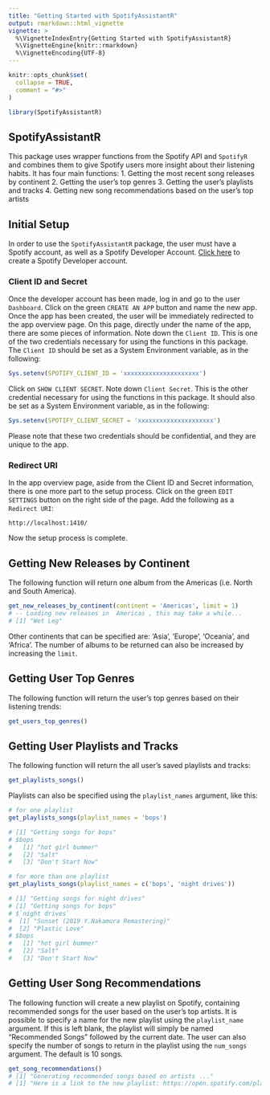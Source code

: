 ```yaml
---
title: "Getting Started with SpotifyAssistantR"
output: rmarkdown::html_vignette
vignette: >
  %\VignetteIndexEntry{Getting Started with SpotifyAssistantR}
  %\VignetteEngine{knitr::rmarkdown}
  %\VignetteEncoding{UTF-8}
---
```


```r
knitr::opts_chunk$set(
  collapse = TRUE,
  comment = "#>"
)
```

```r
library(SpotifyAssistantR)
```

## SpotifyAssistantR
This package uses wrapper functions from the Spotify API and `SpotifyR` and combines them to give Spotify users more insight about their listening habits. It has four main functions:
1. Getting the most recent song releases by continent
2. Getting the user's top genres
3. Getting the user's playlists and tracks
4. Getting new song recommendations based on the user's top artists

## Initial Setup
In order to use the `SpotifyAssistantR` package, the user must have a Spotify account, as well as a Spotify Developer Account.
[Click here](https://developer.spotify.com/dashboard/login) to create a Spotify Developer account.

### Client ID and Secret
Once the developer account has been made, log in and go to the user `Dashboard`. 
Click on the green `CREATE AN APP` button and name the new app.
Once the app has been created, the user will be immediately redirected to the app overview page.
On this page, directly under the name of the app, there are some pieces of information.
Note down the `Client ID`. This is one of the two credentials necessary for using the functions in this package.
The `Client ID` should be set as a System Environment variable, as in the following:

```r
Sys.setenv(SPOTIFY_CLIENT_ID = 'xxxxxxxxxxxxxxxxxxxxx')
```

Click on `SHOW CLIENT SECRET`. Note down `Client Secret`. This is the other credential necessary 
for using the functions in this package. It should also be set as a System Environment variable, as in the following:

```r
Sys.setenv(SPOTIFY_CLIENT_SECRET = 'xxxxxxxxxxxxxxxxxxxxx')
```

Please note that these two credentials should be confidential, and they are unique to the app.

### Redirect URI
In the app overview page, aside from the Client ID and Secret information, there is one more part to the setup process.
Click on the green `EDIT SETTINGS` button on the right side of the page. Add the following as a `Redirect URI`:

`http://localhost:1410/` 

Now the setup process is complete.

## Getting New Releases by Continent
The following function will return one album from the Americas (i.e. North and South America).

```r
get_new_releases_by_continent(continent = 'Americas', limit = 1)
# -- Loading new releases in  Americas , this may take a while... 
# [1] "Wet Leg"
```

Other continents that can be specified are: 'Asia', 'Europe', 'Oceania', and 'Africa'. The
number of albums to be returned can also be increased by increasing the `limit`.

## Getting User Top Genres
The following function will return the user's top genres based on their listening trends:

```r
get_users_top_genres()
```

## Getting User Playlists and Tracks
The following function will return the all user's saved playlists and tracks:

```r
get_playlists_songs()
```

Playlists can also be specified using the `playlist_names` argument, like this:

```r
# for one playlist
get_playlists_songs(playlist_names = 'bops')

# [1] "Getting songs for bops"
# $bops
#   [1] "hot girl bummer"                                          
#   [2] "Salt"                                                     
#   [3] "Don't Start Now"  

# for more than one playlist
get_playlists_songs(playlist_names = c('bops', 'night drives'))

# [1] "Getting songs for night drives"
# [1] "Getting songs for bops"
# $`night drives`
#  [1] "Sunset (2019 Y.Nakamura Remastering)"               
#  [2] "Plastic Love"
# $bops
#   [1] "hot girl bummer"                                          
#   [2] "Salt"                                                     
#   [3] "Don't Start Now"
```


## Getting User Song Recommendations
The following function will create a new playlist on Spotify, containing recommended songs for the user based on the user's top artists. It is possible to specify a name for the new playlist using the `playlist_name` argument. If this is left blank, the playlist will simply be named "Recommended Songs" followed by the current date. 
The user can also specify the number of songs to return in the playlist using the `num_songs` argument. The default is 10 songs.

```r
get_song_recommendations()
# [1] "Generating recommended songs based on artists ..."
# [1] "Here is a link to the new playlist: https://open.spotify.com/playlist/2CB2JEtHcraGS0GeEkzEUW"
```

